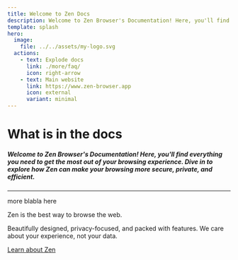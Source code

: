 ```yaml
---
title: Welcome to Zen Docs
description: Welcome to Zen Browser's Documentation! Here, you'll find everything you need to get the most out of your browsing experience.  Dive in to explore how Zen can make your browsing more secure, private, and efficient.
template: splash
hero:
  image:
    file: ../../assets/my-logo.svg
  actions:
    - text: Explode docs
      link: ./more/faq/
      icon: right-arrow
    - text: Main website
      link: https://www.zen-browser.app
      icon: external
      variant: minimal
---
```




# What is in the docs
##### Welcome to **Zen Browser's Documentation!** Here, you'll find everything you need to get the most out of your browsing experience.  Dive in to explore how Zen can make your browsing more secure, private, and efficient.

---
more blabla here

<AboutAstro title="Brought to you by">
Zen is the best way to browse the web.

Beautifully designed, privacy-focused, and packed with features.
We care about your experience, not your data.

[Learn about Zen](https://www.zen-browser.app/)

</AboutAstro>
